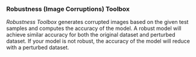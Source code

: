 <div style={{ width: "100%" }}>
  <h3>Robustness (Image Corruptions) Toolbox</h3>
  <span>
    <i>Robustness Toolbox</i> generates corrupted images based on the given test
    samples and computes the accuracy of the model.
  </span>
  <span>
    A robust model will achieve similar accuracy for both the original dataset
    and perturbed dataset. If your model is not robust, the accuracy of the
    model will reduce with a perturbed dataset.
  </span>
</div>

